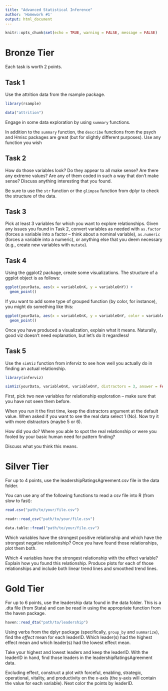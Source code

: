 ```yaml
---
title: "Advanced Statistical Inference"
author: 'Homework #1'
output: html_document
---
```


```r
knitr::opts_chunk$set(echo = TRUE, warning = FALSE, message = FALSE)
```

# Bronze Tier

Each task is worth 2 points.

## Task 1

Use the attrition data from the rsample package.

```r
library(rsample)

data("attrition")
```

Engage in some data exploration by using `summary` functions.

In addition to the `summary` function, the `describe` functions from the psych and Hmisc packages are great (but for slightly different purposes). Use any function you wish

## Task 2

How do those variables look? Do they appear to all make sense? Are there any extreme values? Are any of them coded in such a way that don't make sense? Discuss anything interesting that you found.

Be sure to use the `str` function or the `glimpse` function from dplyr to check the structure of the data.

## Task 3

Pick at least 3 variables for which you want to explore relationships. Given any issues you found in Task 2, convert variables as needed with `as.factor` (forces a variable into a factor -- think about a nominal variable), `as.numeric` (forces a variable into a numeric), or anything else that you deem necessary (e.g., create new variables with `mutate`). 

## Task 4

Using the ggplot2 package, create some visualizations. The structure of a ggplot object is as follows:

```r
ggplot(yourData, aes(x = variableOnX, y = variableOnY)) + 
  geom_point()
```

If you want to add some type of grouped function (by color, for instance), you might do something like this:

```r
ggplot(yourData, aes(x = variableOnX, y = variableOnY, color = variableToColor)) + 
  geom_point()
```

Once you have produced a visualization, explain what it means. Naturally, good viz doesn't need explanation, but let's do it regardless!

## Task 5

Use the `simViz` function from inferviz to see how well you actually do in finding an actual relationship.

```r
library(inferviz)

simViz(yourData, variableOnX, variableOnY, distractors = 3, answer = FALSE)
```


First, pick two new variables for relationship exploration -- make sure that you have not seen them before.

When you run it the first time, keep the distractors argument at the default value. When asked if you want to see the real data select 1 (No). Now try it with more distractors (maybe 5 or 6).

How did you do? Where you able to spot the real relationship or were you fooled by your basic human need for pattern finding?

Discuss what you think this means.

# Silver Tier

For up to 4 points, use the leadershipRatingsAgreement.csv file in the data folder. 

You can use any of the following functions to read a csv file into R (from slow to fast):

```r
read.csv("path/to/your/file.csv")

readr::read_csv("path/to/your/file.csv")

data.table::fread("path/to/your/file.csv")
```

Which variables have the strongest positive relationship and which have the strongest negative relationship? Once you have found those relationships, plot them both.

Which 4 variables have the strongest relationship with the effect variable? Explain how you found this relationship. Produce plots for each of those relationships and include both linear trend lines and smoothed trend lines.  

# Gold Tier

For up to 6 points, use the leadership data found in the data folder. This is a .dta file (from Stata) and can be read in using the appropriate function from the haven package. 

```r
haven::read_dta("path/to/leadership")
```


Using verbs from the dplyr package (specifically, `group_by` and `summarize`), find the *effect* mean for each leaderID. Which leader(s) had the highest effect mean and which leader(s) had the lowest effect mean.

Take your highest and lowest leaders and keep the leaderID. With the leaderID in hand, find those leaders in the leadershipRatingsAgreement data.

Excluding effect, construct a plot with forceful, enabling, strategic, operational, vitality, and productivity on the x-axis (the y-axis will contain the value for each variable). Next color the points by leaderID.